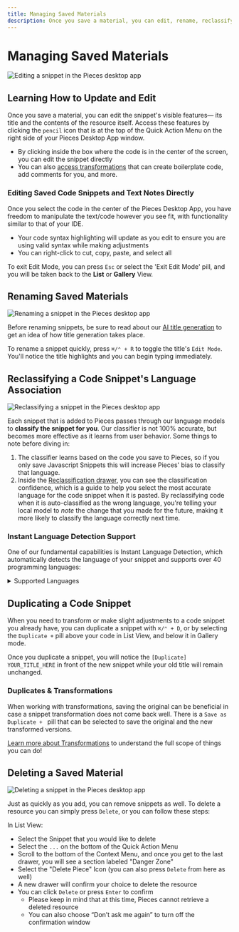 ```yaml
---
title: Managing Saved Materials
description: Once you save a material, you can edit, rename, reclassify, and modify metadata to adjust it over time so you stay organized.
---
```


# Managing Saved Materials

![Editing a snippet in the Pieces desktop app](https://storage.googleapis.com/pieces_static_resources/pfd_wiki/EDIT_SNIPPET_PFD.gif)

## Learning How to Update and Edit
Once you save a material, you can edit the snippet's visible features— its title and the contents of the resource itself. Access these features by clicking the ` pencil ` icon that is at the top of the Quick Action Menu on the right side of your Pieces Desktop App window.

- By clicking inside the box where the code is in the center of the screen, you can edit the snippet directly
- You can also [access transformations](/features/transforming-snippets) that can create boilerplate code, add comments for you, and more.

### Editing Saved Code Snippets and Text Notes Directly
Once you select the code in the center of the Pieces Desktop App, you have freedom to manipulate the text/code however you see fit, with functionality similar to that of your IDE.

- Your code syntax highlighting will update as you edit to ensure you are using valid syntax while making adjustments
- You can right-click to cut, copy, paste, and select all

To exit Edit Mode, you can press ` Esc ` or select the 'Exit Edit Mode' pill, and you will be taken back to the **List** or **Gallery** View.

## Renaming Saved Materials

![Renaming a snippet in the Pieces desktop app](https://storage.googleapis.com/pieces_static_resources/pfd_wiki/RENAME_SNIPPET.gif)

Before renaming snippets, be sure to read about our [AI title generation](/features/auto-enrichment) to get an idea of how title generation takes place.

To rename a snippet quickly, press ` ⌘/⌃ + R ` to toggle the title's ` Edit Mode `. You'll notice the title highlights and you can begin typing immediately.

## Reclassifying a Code Snippet's Language Association

![Reclassifying a snippet in the Pieces desktop app](https://storage.googleapis.com/pieces_static_resources/pfd_wiki/RECLASSIFY_IN_PFD.gif)

Each snippet that is added to Pieces passes through our language models to **classify the snippet for you**. Our classifier is not 100% accurate, but becomes more effective as it learns from user behavior. Some things to note before diving in:

1. The classifier learns based on the code you save to Pieces, so if you only save Javascript Snippets this will increase Pieces' bias to classify that language.
2. Inside the [Reclassification drawer](/features/managing-saved-materials#reclassifying-a-code-snippets-language-association), you can see the classification confidence, which is a guide to help you select the most accurate language for the code snippet when it is pasted. By reclassifying code when it is auto-classified as the wrong language, you're telling your local model to _note_ the change that you made for the future, making it more likely to classify the language correctly next time.

### Instant Language Detection Support
One of our fundamental capabilities is Instant Language Detection, which automatically detects the language of your snippet and supports over 40 programming languages:

<details>
  <summary>Supported Languages</summary>
    - Batchfile
    - C
    - Clojure
    - C#
    - C++
    - CoffeeScript
    - CSS
    - Dart
    - Erlang
    - Emacs Lisp
    - Elixir
    - Go
    - Groovy
    - Haskell
    - HTML
    - Java
    - JavaScript
    - JSON
    - Kotlin
    - Lua
    - Markdown
    - Matlab
    - Objective-C
    - Perl
    - PHP
    - PowerShell
    - Python
    - R
    - Ruby
    - Rust
    - Scala
    - Shell
    - SQL
    - Swift
    - TeX
    - Text
    - TOML
    - TypeScript
    - XML
    - YAML
</details>

## Duplicating a Code Snippet

When you need to transform or make slight adjustments to a code snippet you already have, you can duplicate a snippet with ` ⌘/⌃ + D `, or by selecting the ` Duplicate + ` pill above your code in List View, and below it in Gallery mode.

Once you duplicate a snippet, you will notice the `[Duplicate] YOUR_TITLE_HERE` in front of the new snippet while your old title will remain unchanged.

### Duplicates & Transformations

When working with transformations, saving the original can be beneficial in case a snippet transformation does not come back well. There is a `Save as Duplicate + ` pill that can be selected to save the original and the new transformed versions.

[Learn more about Transformations](/features/transforming-snippets) to understand the full scope of things you can do!

## Deleting a Saved Material

![Deleting a snippet in the Pieces desktop app](https://storage.googleapis.com/pieces_static_resources/pfd_wiki/DELETE_SNIPPET.gif)

Just as quickly as you add, you can remove snippets as well. To delete a resource you can simply press ` Delete `, or you can follow these steps:

In List View:
- Select the Snippet that you would like to delete
- Select the ` ... ` on the bottom of the Quick Action Menu
- Scroll to the bottom of the Context Menu, and once you get to the last drawer, you will see a section labeled "Danger Zone"
- Select the "Delete Piece" Icon (you can also press ` Delete ` from here as well)
- A new drawer will confirm your choice to delete the resource
- You can click ` Delete ` or press ` Enter ` to confirm
    - Please keep in mind that at this time, Pieces cannot retrieve a deleted resource
    - You can also choose “Don’t ask me again” to turn off the confirmation window
